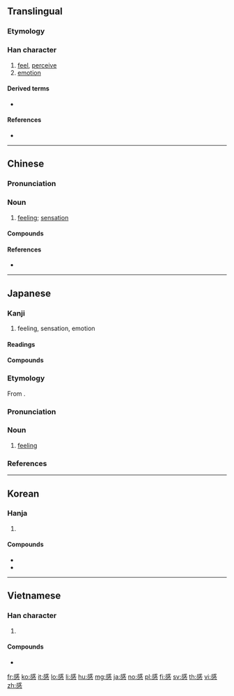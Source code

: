 {{also|惑}}
==Translingual==
{{stroke order|strokes=13}}

===Etymology===
{{Han compound|咸|心|c1=p|c2=s|t2=heart|ls=psc}}

===Han character===
{{Han char|rn=61|rad=心|as=09|sn=13|four=53330|canj=IRP|ids=⿱咸心}}

# [[feel]], [[perceive]]
# [[emotion]]

====Derived terms====
* {{l|mul|憾}}

====References====
* {{Han ref|kx=0395.210|dkj=10953|dj=0733.070|hdz=42321.020|uh=611F|ud=24863|bh=B750|bd=46928}}

----

==Chinese==
{{zh-forms}}

===Pronunciation===
{{zh-pron
|m=gǎn
|c=gam2
|h=pfs=kám
|mn=kám
|w=
|mc=y
|oc=y
|ma=|ma2=
|cat=v,n
}}

===Noun===
{{zh-noun}}

# [[feeling]]; [[sensation]]

====Compounds====
{{zh-der|感觸|感戴|感到|感德|感動|感恩|感奮|感憤|感服|感官|感光|感荷|感化|感懷|感激|感覺|感慨|感冒|感念|感泣|感情|感染|感人|感傷|感傷主義|感生電流|感受|感嘆/感歎/感叹|感同身受|感悟|感想|感謝|感興趣|感性|感言|感應|感召|感知}}

====References====
* {{thcwd|9457}}

----

==Japanese==

===Kanji===
{{ja-kanji|grade=3|rs=心09}}

# feeling, sensation, emotion

====Readings====
{{ja-readings|goon=[[こん]] (kon)|kanon=[[かん]] (kan)}}

====Compounds====
{{der5
| {{ja-l|感温}}
| {{ja-l|感化}}
| {{ja-l|感懐}}
| {{ja-l|感慨|かんがい|kangai}}
| {{ja-l|感慨無量}}
| {{ja-l|感覚}}
| {{ja-l|感官}}
| {{ja-l|感泣}}
| {{ja-l|感興}}
| {{ja-l|感吟}}
| {{ja-l|感激}}
| {{ja-l|感光}}
| {{ja-l|感謝}}
| {{ja-l|感知|かんち|kanchi}}: [[perception]]
| {{ja-l|感受}}
| {{ja-l|感受性}}
| {{ja-l|感傷}}
| {{ja-l|感賞}}
| {{ja-l|感情}}
| {{ja-l|感触}}
| {{ja-l|感心}}
| {{ja-l|感性}}
| {{ja-l|感染}}
| {{ja-l|感想}}
| {{ja-l|感嘆}}, {{ja-l|感歎}}
| {{ja-l|感嘆符}}
| {{ja-l|感知}}
| {{ja-l|感電}}
| {{ja-l|感度}}
| {{ja-l|感動}}
| {{ja-l|感動詞}}
| {{ja-l|感得}}
| {{ja-l|感応}}
| {{ja-l|感服}}
| {{ja-l|感奮}}
| {{ja-l|感冒}}
| {{ja-l|感銘}}
| {{ja-l|感涙}}
| {{ja-r|敏感|びんかん|[[sensitivity]]}}
}}

{{ja-kanjitab|かん|yomi=o}}

===Etymology===
From {{etyl|sort=かん|ltc|ja}} {{m|zh|感|tr=kom<sup>X</sup>}}.

===Pronunciation===
{{ja-pron|yomi=kanon|かん|acc=1|acc_ref=DJR,NHK}}

===Noun===
{{ja-noun|かん}}

# [[feeling]]
#: {{ja-usex|虚無'''感'''|きょむ'''かん'''|'''feeling of''' emptiness}}

===References===
<references/>

----

==Korean==

===Hanja===
{{ko-hanja|hangeul=감|eumhun=|rv=gam|mr=kam|y=kam}}

# {{defn|lang=ko|sort=心09}}

====Compounds====
* {{ko-l|감기|感氣}}
* {{ko-l|민감|[[sensitivity]]|敏感}}

----

==Vietnamese==

===Han character===
{{vi-hantu|[[cảm]], [[cám]]|rs=心09}}

# {{defn|lang=vi|sort=心09}}

====Compounds====
* {{vi-l|mẫn cảm|敏感|[[sensitive]]}}

[[fr:感]]
[[ko:感]]
[[it:感]]
[[lo:感]]
[[li:感]]
[[hu:感]]
[[mg:感]]
[[ja:感]]
[[no:感]]
[[pl:感]]
[[fi:感]]
[[sv:感]]
[[th:感]]
[[vi:感]]
[[zh:感]]